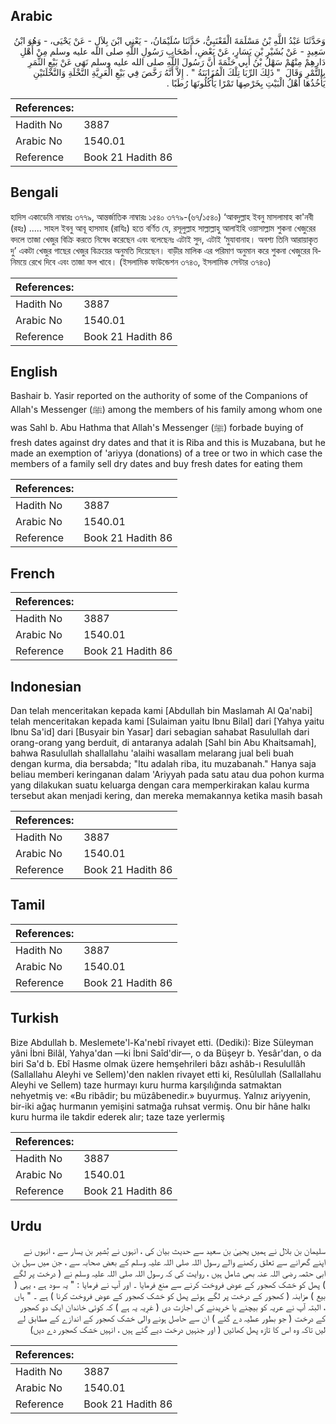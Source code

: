 ## Arabic


<div dir="rtl" lang="ar" style={{fontSize:'larger',backgroundColor:'#f8f9fa',padding:20}}>
وَحَدَّثَنَا عَبْدُ اللَّهِ بْنُ مَسْلَمَةَ الْقَعْنَبِيُّ، حَدَّثَنَا سُلَيْمَانُ، - يَعْنِي ابْنَ بِلاَلٍ - عَنْ يَحْيَى، - وَهُوَ ابْنُ سَعِيدٍ - عَنْ بُشَيْرِ بْنِ يَسَارٍ، عَنْ بَعْضِ، أَصْحَابِ رَسُولِ اللَّهِ صلى الله عليه وسلم مِنْ أَهْلِ دَارِهِمْ مِنْهُمْ سَهْلُ بْنُ أَبِي حَثْمَةَ أَنَّ رَسُولَ اللَّهِ صلى الله عليه وسلم نَهَى عَنْ بَيْعِ الثَّمَرِ بِالتَّمْرِ وَقَالَ ‏ "‏ ذَلِكَ الرِّبَا تِلْكَ الْمُزَابَنَةُ ‏"‏ ‏.‏ إِلاَّ أَنَّهُ رَخَّصَ فِي بَيْعِ الْعَرِيَّةِ النَّخْلَةِ وَالنَّخْلَتَيْنِ يَأْخُذُهَا أَهْلُ الْبَيْتِ بِخَرْصِهَا تَمْرًا يَأْكُلُونَهَا رُطَبًا ‏.‏
</div>
<div style={{backgroundColor:'#f8f9fa',padding:20, marginBottom: 10}}><table> <thead> <tr> <th>References:</th> <th></th> </tr> </thead> <tbody><tr><td>Hadith No</td><td>3887</td></tr><tr><td>Arabic No</td><td>1540.01</td></tr><tr><td>Reference</td><td>Book 21 Hadith 86</td></tr></tbody></table></div>

## Bengali


<div dir="ltr" lang="bn" style={{fontSize:'larger',backgroundColor:'#f8f9fa',padding:20}}>
হাদিস একাডেমি নাম্বারঃ ৩৭৭৯, আন্তর্জাতিক নাম্বারঃ ১৫৪০ ৩৭৭৯-(৬৭/১৫৪০) ‘আবদুল্লাহ ইবনু মাসলামাহ কা'নবী (রহঃ) ..... সাহল ইবনু আবূ হাসমাহ (রাযিঃ) হতে বর্ণিত যে, রসূলুল্লাহ সাল্লাল্লাহু আলাইহি ওয়াসাল্লাম শুকনা খেজুরের বদলে তাজা খেজুর বিক্রি করতে নিষেধ করেছেন এবং বলেছেনঃ এটাই সুদ, এটাই ‘মুযাবানাহ। অবশ্য তিনি আরায়াকৃত দু’ একটা খেজুর গাছের খেজুর বিক্রয়ের অনুমতি দিয়েছেন। বাড়ীর মালিক এর পরিমাণ অনুমান করে শুকনা খেজুরের বিনিময়ে রেখে দিবে এবং তাজা ফল খাবে। (ইসলামিক ফাউন্ডেশন ৩৭৪৩, ইসলামিক সেন্টার ৩৭৪৩)
</div>
<div style={{backgroundColor:'#f8f9fa',padding:20, marginBottom: 10}}><table> <thead> <tr> <th>References:</th> <th></th> </tr> </thead> <tbody><tr><td>Hadith No</td><td>3887</td></tr><tr><td>Arabic No</td><td>1540.01</td></tr><tr><td>Reference</td><td>Book 21 Hadith 86</td></tr></tbody></table></div>

## English


<div dir="ltr" lang="en" style={{fontSize:'larger',backgroundColor:'#f8f9fa',padding:20}}>
Bashair b. Yasir reported on the authority of some of the Companions of Allah's Messenger (ﷺ) among the members of his family among whom one was Sahl b. Abu Hathma that Allah's Messenger (ﷺ) forbade buying of fresh dates against dry dates and that it is Riba and this is Muzabana, but he made an exemption of 'ariyya (donations) of a tree or two in which case the members of a family sell dry dates and buy fresh dates for eating them
</div>
<div style={{backgroundColor:'#f8f9fa',padding:20, marginBottom: 10}}><table> <thead> <tr> <th>References:</th> <th></th> </tr> </thead> <tbody><tr><td>Hadith No</td><td>3887</td></tr><tr><td>Arabic No</td><td>1540.01</td></tr><tr><td>Reference</td><td>Book 21 Hadith 86</td></tr></tbody></table></div>

## French


<div dir="ltr" lang="fr" style={{fontSize:'larger',backgroundColor:'#f8f9fa',padding:20}}>

</div>
<div style={{backgroundColor:'#f8f9fa',padding:20, marginBottom: 10}}><table> <thead> <tr> <th>References:</th> <th></th> </tr> </thead> <tbody><tr><td>Hadith No</td><td>3887</td></tr><tr><td>Arabic No</td><td>1540.01</td></tr><tr><td>Reference</td><td>Book 21 Hadith 86</td></tr></tbody></table></div>

## Indonesian


<div dir="ltr" lang="id" style={{fontSize:'larger',backgroundColor:'#f8f9fa',padding:20}}>
Dan telah menceritakan kepada kami [Abdullah bin Maslamah Al Qa'nabi] telah menceritakan kepada kami [Sulaiman yaitu Ibnu Bilal] dari [Yahya yaitu Ibnu Sa'id] dari [Busyair bin Yasar] dari sebagian sahabat Rasulullah dari orang-orang yang berduit, di antaranya adalah [Sahl bin Abu Khaitsamah], bahwa Rasulullah shallallahu 'alaihi wasallam melarang jual beli buah dengan kurma, dia bersabda; "Itu adalah riba, itu muzabanah." Hanya saja beliau memberi keringanan dalam 'Ariyyah pada satu atau dua pohon kurma yang dilakukan suatu keluarga dengan cara memperkirakan kalau kurma tersebut akan menjadi kering, dan mereka memakannya ketika masih basah
</div>
<div style={{backgroundColor:'#f8f9fa',padding:20, marginBottom: 10}}><table> <thead> <tr> <th>References:</th> <th></th> </tr> </thead> <tbody><tr><td>Hadith No</td><td>3887</td></tr><tr><td>Arabic No</td><td>1540.01</td></tr><tr><td>Reference</td><td>Book 21 Hadith 86</td></tr></tbody></table></div>

## Tamil


<div dir="ltr" lang="ta" style={{fontSize:'larger',backgroundColor:'#f8f9fa',padding:20}}>

</div>
<div style={{backgroundColor:'#f8f9fa',padding:20, marginBottom: 10}}><table> <thead> <tr> <th>References:</th> <th></th> </tr> </thead> <tbody><tr><td>Hadith No</td><td>3887</td></tr><tr><td>Arabic No</td><td>1540.01</td></tr><tr><td>Reference</td><td>Book 21 Hadith 86</td></tr></tbody></table></div>

## Turkish


<div dir="ltr" lang="tr" style={{fontSize:'larger',backgroundColor:'#f8f9fa',padding:20}}>
Bize Abdullah b. Meslemete'l-Ka'nebî rivayet etti. (Dediki): Bize Süleyman yâni İbni Bilâl, Yahya'dan —ki İbni Saîd'dir—, o da Büşeyr b. Yesâr'dan, o da biri Sa'd b. Ebî Hasme olmak üzere hemşehrileri bâzı ashâb-ı Resulullâh (Sallallahu Aleyhi ve Sellem)'den naklen rivayet etti ki, Resûlullah (Sallallahu Aleyhi ve Sellem) taze hurmayı kuru hurma karşılığında satmaktan nehyetmiş ve: «Bu ribâdir; bu müzâbenedir.» buyurmuş. Yalnız ariyyenin, bir-iki ağaç hurmanın yemişini satmağa ruhsat vermiş. Onu bir hâne halkı kuru hurma ile takdir ederek alır; taze taze yerlermiş
</div>
<div style={{backgroundColor:'#f8f9fa',padding:20, marginBottom: 10}}><table> <thead> <tr> <th>References:</th> <th></th> </tr> </thead> <tbody><tr><td>Hadith No</td><td>3887</td></tr><tr><td>Arabic No</td><td>1540.01</td></tr><tr><td>Reference</td><td>Book 21 Hadith 86</td></tr></tbody></table></div>

## Urdu


<div dir="rtl" lang="ur" style={{fontSize:'larger',backgroundColor:'#f8f9fa',padding:20}}>
سلیمان بن بلال نے ہمیں یحییٰ بن سعید سے حدیث بیان کی ، انہوں نے بُشیر بن یسار سے ، انہوں نے اپنے گھرانے سے تعلق رکھنے والے رسول اللہ صلی اللہ علیہ وسلم کے بعض صحابہ سے ، جن میں سہل بن ابی حثمہ رضی اللہ عنہ بھی شامل ہیں ، روایت کی کہ رسول اللہ صلی اللہ علیہ وسلم نے ( درخت پر لگے ) پھل کو خشک کھجور کے عوض فروخت کرنے سے منع فرمایا ۔ اور آپ نے فرمایا : " یہ سود ہے ، یہی ( بیع ) مزابنہ ( کھجور کے درخت پر لگے ہوئے پھل کو خشک کھجور کے عوض فروخت کرنا ) ہے ۔ " ہاں ، البتہ آپ نے عریہ کو بیچنے یا خریدنے کی اجازت دی ( عَرِیہ یہ ہے ) کہ کوئی خاندان ایک دو کھجور کے درخت ( جو بطور عطیہ دے گئے ) ان سے حاصل ہونے والی خشک کھجور کے اندازے کے مطابق لے لیں تاکہ وہ اس کا تازہ پھل کھائیں ( اور جنہیں درخت دیے گئے ہیں ، انہیں خشک کھجور دے دیں)
</div>
<div style={{backgroundColor:'#f8f9fa',padding:20, marginBottom: 10}}><table> <thead> <tr> <th>References:</th> <th></th> </tr> </thead> <tbody><tr><td>Hadith No</td><td>3887</td></tr><tr><td>Arabic No</td><td>1540.01</td></tr><tr><td>Reference</td><td>Book 21 Hadith 86</td></tr></tbody></table></div>